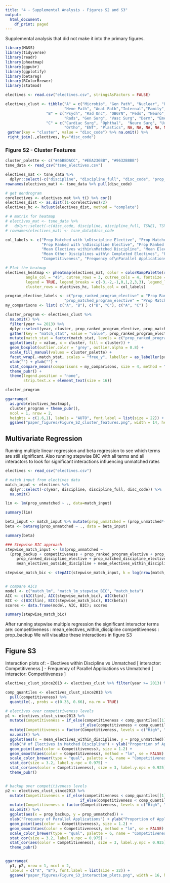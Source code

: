 ---
title: "4 - Supplemental Analysis - Figures S2 and S3"
output:
  html_document:
    df_print: paged
---

Supplemental analysis that did not make it into the primary figures. 

```{r}
library(MASS)
library(tidyverse)
library(readr)
library(pheatmap)
library(ggpubr)
library(ggplotify)
library(betareg)
library(RColorBrewer)
library(statmod)
```

```{r}
electives <- read.csv("electives.csv", stringsAsFactors = FALSE)

electives_clust <- tibble("A" = c("Microbio", "Gen Path", "Nuclear", "Pub Health","Neuro Path","Peds Neuro",
                          "Heme Path", "Anat Path","Internal","Family", "Med Gen", NA),
                  "B" = c("Psych", "Rad Onc", "OBGYN", "Peds", "Neuro", "Physiatry", "Anesth",
                          "Rads", "Gen Surg", "Vasc Surg", "Derm", "Emerg"),
                  "C" = c("Cardiac Surg", "Ophthal",  "Neuro Surg", "Urology",
                          "Ortho", "ENT", "Plastics", NA, NA, NA, NA, NA)) %>%
 gather(key = "cluster", value = "disc_code") %>% na.omit() %>%
 right_join(.,electives, by="disc_code")
```


### Figure S2 - Cluster Features

```{r, fig.height=7, fig.width=10}
cluster_palette <- c("#46B8DACC", "#EEA236BB", "#9632B8BB")
tsne_data <- read_csv("tsne_electives.csv")

electives_mat <- tsne_data %>% 
  dplyr::select(-c("discipline", "discipline_full", "disc_code", "prop_unmatched", "TSNE1", "TSNE2")) %>% data.matrix()
rownames(electives_mat) <- tsne_data %>% pull(disc_code)

# get dendrogram
corelectives <- electives_mat %>% t() %>% cor()
electives_dist <- as.dist((1-corelectives)/2)
electives_hc <- hclust(electives_dist, method = "complete")

```


```{r, fig.height=7, fig.width=10}
# # matrix for heatmap
# electives_mat <- tsne_data %>% 
#   dplyr::select(-c(disc_code, discipline, discipline_full, TSNE1, TSNE2, electives_clusters)) %>% data.matrix
# rownames(electives_mat) <- tsne_data$disc_code

col_labels <- c("Prop Matched with \nDiscipline Elective", "Prop Matched with \nProgram Elective", 
                "Prop Ranked with \nDiscipline Elective", "Prop Ranked with \nProgram Elective",
                "Mean Electives within\nMatched Discipline", "Mean Electives outside\nMatched Discipline",
                "Mean Other Disciplines with\n Completed Electives", "Prop Matched with >=3\n Discipline Electives",
                "Competitiveness", "Frequency of\nParallel Applications", "Prop Applicants Unmatched")

# Plot the heatmap
electives_heatmap <- pheatmap(electives_mat, color = colorRampPalette(rev(brewer.pal(n = 11, name = "RdYlBu")))(100), scale = "column",
         angle_col = "45", cutree_rows = 3, cutree_cols = 4, fontsize = 12, fontsize_row = 10, fontsize_col = 9, fontsize_number = 10,
         legend = TRUE, legend_breaks = c(-3,-2,-1,0,1,2,3,3), legend_labels = c("-3","-2","-1"," 0"," 1"," 2"," 3","Z-score\n\n\n"),
         cluster_rows = electives_hc, labels_col = col_labels)
```



```{r, fig.height=4, fig.width=9}
program_elective_labels <- c("prop_ranked_program_elective" = "Prop Ranked w/ Program Elective",
                          "prop_matched_program_elective" = "Prop Matched w/ Program Elective")
my_comparisons <- list( c("A", "B"), c("B", "C"), c("A", "C") )

cluster_program <- electives_clust %>%
  na.omit() %>%
  filter(year >= 2013) %>%
  dplyr::select(year, cluster, prop_ranked_program_elective, prop_matched_program_elective) %>%
  gather(key = "match_stat", value = "value", prop_ranked_program_elective, prop_matched_program_elective) %>%
  mutate(match_stat = factor(match_stat, levels = c("prop_ranked_program_elective", "prop_matched_program_elective"))) %>%
  ggplot(aes(y = value, x = cluster, fill = cluster)) +
  geom_boxplot(outlier.color = 'grey', outlier.alpha = 0.8) + 
  scale_fill_manual(values = cluster_palette) +
  facet_wrap(.~match_stat, scales = "free_y", labeller = as_labeller(program_elective_labels)) +
  xlab("") + ylab("") +
  stat_compare_means(comparisons = my_comparisons, size = 4, method = "t.test", label = "p.signif") +
  theme_pubr() +
  theme(legend.position = "none",
        strip.text.x = element_text(size = 16))

cluster_program
```

```{r, fig.height=12, fig.width=12}
ggarrange(
  as.grob(electives_heatmap), 
  cluster_program + theme_pubr(),
  ncol = 1, nrow = 2, 
  heights = c(1.6,1), labels = "AUTO", font.label = list(size = 22)) +
  ggsave("paper_figures/Figure_S2_cluster_features.png", width = 14, height = 14, dpi = "retina")
```



## Multivariate Regression 

Running multiple linear regression and beta regression to see which terms are still significant.
Also running stepwise BIC with all terms and all interactors to look for significant interactions influencing unmatched rates

```{r}
electives <- read_csv("electives.csv")

# match input from electives data
match_input <- electives %>% 
  dplyr::select(-c(year, discipline, discipline_full, disc_code)) %>% 
  na.omit()

```

```{r}
lin <- lm(prop_unmatched ~ ., data=match_input)

summary(lin)
```

```{r}
beta_input <- match_input %>% mutate(prop_unmatched = (prop_unmatched*(dim(match_input)[1] - 1) + 0.5) / dim(match_input)[1])
beta <- betareg(prop_unmatched ~ ., data = beta_input)

summary(beta)
```


```{r, results='hide',fig.keep='all'}
### Stepwise BIC approach 
stepwise_match_input <- lm(prop_unmatched ~ 
  (prop_backup + competitiveness + prop_ranked_program_elective + prop_matched_program_elective + mean_other_disciplines + 
     prop_ranked_discipline_elective + prop_matched_discipline_elective + 
     mean_electives_outside_discipline + mean_electives_within_discipline + prop_matched_3_discipline_elective)^2, data = match_input)

stepwise_match_bic <- stepAIC(stepwise_match_input, k = log(nrow(match_input)))


# compare AICs 
model <- c("match_lm", "match_lm_stepwise_BIC", "match_beta")
AIC <- c(AIC(lin), AIC(stepwise_match_bic), AIC(beta))
BIC <- c(BIC(lin), BIC(stepwise_match_bic), BIC(beta))
scores <- data.frame(model, AIC, BIC); scores
```

```{r}
summary(stepwise_match_bic)
```

After running stepwise multiple regression the significant interactor terms are: 
  competitiveness : mean_electives_within_discipline
  competitiveness : prop_backup
We will visualize these interactions in figure S3


## Figure S3

Interaction plots of: 
    - Electives within Discipline vs Unmatched    [ interactor: Competitiveness ]
    - Frequency of Parallel Applications vs Unmatched          [ interactor: Competitiveness ]
   

```{r, fig.height=5, fig.width=14}

electives_clust_since2013 <- electives_clust %>% filter(year >= 2013) %>% na.omit()

comp_quantiles <- electives_clust_since2013 %>%
  pull(competitiveness) %>% 
  quantile(., probs = c(0.33, 0.66), na.rm = TRUE)

# electives over competitiveness levels
p1 <- electives_clust_since2013 %>%
  mutate(Competitiveness = if_else(competitiveness < comp_quantiles[[1]], "Low", 
                                 if_else(competitiveness < comp_quantiles[[2]], "Med", "High"))) %>%
  mutate(Competitiveness = factor(Competitiveness, levels = c("High", "Med", "Low"))) %>% 
  na.omit() %>%
  ggplot(aes(x = mean_electives_within_discipline, y = prop_unmatched)) +
  xlab("# of Electives in Matched Discipline") + ylab("Proportion of Applicants Unmatched") +
  geom_point(aes(color = Competitiveness), size = 1.2) +
  geom_smooth(aes(color = Competitiveness), method = "lm", se = FALSE) +
  scale_color_brewer(type = "qual", palette = 6, name = "Competitiveness") +
  stat_cor(size = 3.2, label.y.npc = 0.975) +
  stat_cor(aes(color = Competitiveness), size = 3, label.y.npc = 0.925) +
  theme_pubr()


# backup over competitiveness levels
p2 <- electives_clust_since2013 %>%
  mutate(Competitiveness = if_else(competitiveness < comp_quantiles[[1]], "Low", 
                                 if_else(competitiveness < comp_quantiles[[2]], "Med", "High"))) %>%
  mutate(Competitiveness = factor(Competitiveness, levels = c("High", "Med", "Low"))) %>% 
  na.omit() %>%
  ggplot(aes(x = prop_backup, y = prop_unmatched)) +
  xlab("Frequency of Parallel Applications") + ylab("Proportion of Applicants Unmatched") +
  geom_point(aes(color = Competitiveness), size = 1.2) +
  geom_smooth(aes(color = Competitiveness), method = "lm", se = FALSE) +
  scale_color_brewer(type = "qual", palette = 6, name = "Competitiveness") +
  stat_cor(size = 3.2, label.y.npc = 0.975) +
  stat_cor(aes(color = Competitiveness), size = 3, label.y.npc = 0.925) +
  theme_pubr()


ggarrange(
  p1, p2, nrow = 1, ncol = 2, 
  labels = c("A", "B"), font.label = list(size = 22)) +
  ggsave("paper_figures/Figure_S3_interaction_plots.png", width = 16, height = 5, dpi = "retina")

```


